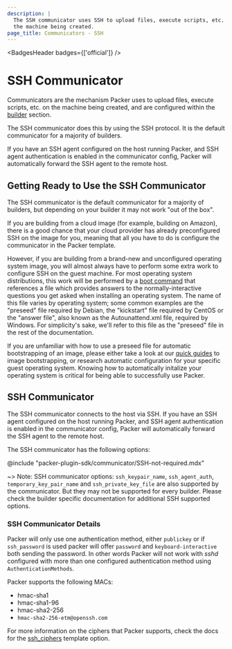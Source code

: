 ```yaml
---
description: |
  The SSH communicator uses SSH to upload files, execute scripts, etc. on
  the machine being created.
page_title: Communicators - SSH
---
```


<BadgesHeader badges={['official']} />

# SSH Communicator

Communicators are the mechanism Packer uses to upload files, execute scripts,
etc. on the machine being created, and are configured within the
[builder](/docs/templates/legacy_json_templates/builders) section.

The SSH communicator does this by using the SSH protocol. It is the default
communicator for a majority of builders.

If you have an SSH agent configured on the host running Packer, and SSH agent
authentication is enabled in the communicator config, Packer will automatically
forward the SSH agent to the remote host.

## Getting Ready to Use the SSH Communicator

The SSH communicator is the default communicator for a majority of builders, but
depending on your builder it may not work "out of the box".

If you are building from a cloud image (for example, building on Amazon), there
is a good chance that your cloud provider has already preconfigured SSH on the
image for you, meaning that all you have to do is configure the communicator in
the Packer template.

However, if you are building from a brand-new and unconfigured operating system
image, you will almost always have to perform some extra work to configure SSH
on the guest machine. For most operating system distributions, this work will
be performed by a [boot command](/docs/builders/vmware-iso#boot-configuration)
that references a file which provides answers to the normally-interactive
questions you get asked when installing an operating system. The name of this
file varies by operating system; some common examples are the "preseed" file
required by Debian, the "kickstart" file required by CentOS or the
"answer file", also known as the Autounattend.xml file, required by Windows.
For simplicity's sake, we'll refer to this file as the "preseed" file in the
rest of the documentation.

If you are unfamiliar with how to use a preseed file for automatic
bootstrapping of an image, please either take a look at our
[quick guides](/guides/automatic-operating-system-installs) to
image bootstrapping, or research automatic configuration for your specific
guest operating system. Knowing how to automatically initalize your operating
system is critical for being able to successfully use Packer.

## SSH Communicator

The SSH communicator connects to the host via SSH. If you have an SSH agent
configured on the host running Packer, and SSH agent authentication is enabled
in the communicator config, Packer will automatically forward the SSH agent to
the remote host.

The SSH communicator has the following options:

@include "packer-plugin-sdk/communicator/SSH-not-required.mdx"

~> Note: SSH communicator options: `ssh_keypair_name`, `ssh_agent_auth`,
`temporary_key_pair_name` and `ssh_private_key_file` are also supported by
the communicator. But they may not be supported for every builder. Please check
the builder specific documentation for additional SSH supported options.

### SSH Communicator Details

Packer will only use one authentication method, either `publickey` or if
`ssh_password` is used packer will offer `password` and `keyboard-interactive`
both sending the password. In other words Packer will not work with _sshd_
configured with more than one configured authentication method using
`AuthenticationMethods`.

Packer supports the following MACs:

- hmac-sha1
- hmac-sha1-96
- hmac-sha2-256
- `hmac-sha2-256-etm@openssh.com`

For more information on the ciphers that Packer supports, check the docs for
the [ssh_ciphers](/docs/communicators/ssh#ssh_ciphers) template option.
